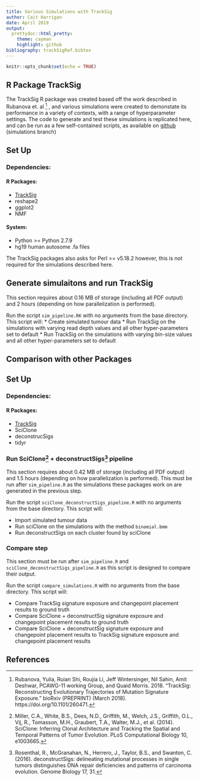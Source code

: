 ```yaml
---
title: Various Simulations with TrackSig
author: Cait Harrigan
date: April 2019
output:
  prettydoc::html_pretty:
    theme: cayman
    highlight: github
bibliography: trackSigRef.bibtex
---
```



```r
knitr::opts_chunk$set(echo = TRUE)
```

## R Package TrackSig

The TrackSig R package was created based off the work described in Rubanova et. al [^1] , and various simulations were created to demonstate its performance in a variety of contexts, with a range of hyperparameter settings. The code to generate and test these simulations is replicated here, and can be run as a few self-contained scripts, as available on [github](https://github.com/harrig12/TrackSig/tree/simulations) (simulations branch)

## Set Up

### Dependencies:

#### R Packages:
* [TrackSig](https://github.com/harrig12/BCB430)
* reshape2 
* ggplot2
* NMF
  
#### System:
* Python >= Python 2.7.9
* hg19 human autosome .fa files 
  
The TrackSig packages also asks for Perl >= v5.18.2 however, this is not required for the simulations described here. 

## Generate simulaitons and run TrackSig

This section requires about 0.16 MB of storage (including all PDF output) and 2 hours (depending on how parallelization is performed).

Run the script `sim_pipeline.RK` with no arguments from the base directory. This script will:
 * Create simulated tumour data 
 * Run TrackSig on the simulations with varying read depth values and all other hyper-parameters set to default
 * Run TrackSig on the simulations with varying bin-size values and all other hyper-parameters set to default

## Comparison with other Packages

## Set Up

### Dependencies:

#### R Packages:
* [TrackSig](https://github.com/harrig12/BCB430)
* SciClone
* deconstrucSigs 
* tidyr

### Run SciClone[^2] + deconstructSigs[^3] pipeline

This section requires about 0.42 MB of storage (including all PDF output) and 1.5 hours (depending on how parallelization is performed). This must be run after `sim_pipeline.R` as the simulations these packages work on are generated in the previous step.

Run the script `sciClone_deconstructSigs_pipeline.R` with no arguments from the base directory. This script will:

 * Import simulated tumour data 
 * Run sciClone on the simulations with the method `binomial.bmm`
 * Run deconstructSigs on each cluster found by sciClone
 
### Compare step

This section must be run after `sim_pipeline.R` and `sciClone_deconstructSigs_pipeline.R` as this script is designed to compare their output. 

Run the script `compare_simulations.R` with no arguments from the base directory. This script will:

 * Compare TrackSig signature exposure and changepoint placement results to ground truth 
 * Compare SciClone + deconstructSig signature exposure and changepoint placement results to ground truth
 * Compare SciClone + deconstructSig signature exposure and changepoint placement  results to TrackSig signature exposure and changepoint placement results

## References

[^1]: Rubanova, Yulia, Ruian Shi, Roujia Li, Jeff Wintersinger, Nil Sahin, Amit Deshwar, PCAWG-11 working Group, and Quaid Morris. 2018. “TrackSig: Reconstructing Evolutionary Trajectories of Mutation Signature Exposure.” bioRxiv (PREPRINT) (March 2018). https://doi.org/10.1101/260471.

[^2]: Miller, C.A., White, B.S., Dees, N.D., Griffith, M., Welch, J.S., Griffith, O.L., Vij, R., Tomasson, M.H., Graubert, T.A., Walter, M.J., et al. (2014). SciClone: Inferring Clonal Architecture and Tracking the Spatial and Temporal Patterns of Tumor Evolution. PLoS Computational Biology 10, e1003665.


[^3]: Rosenthal, R., McGranahan, N., Herrero, J., Taylor, B.S., and Swanton, C. (2016). deconstructSigs: delineating mutational processes in single tumors distinguishes DNA repair deficiencies and patterns of carcinoma evolution. Genome Biology 17, 31.

